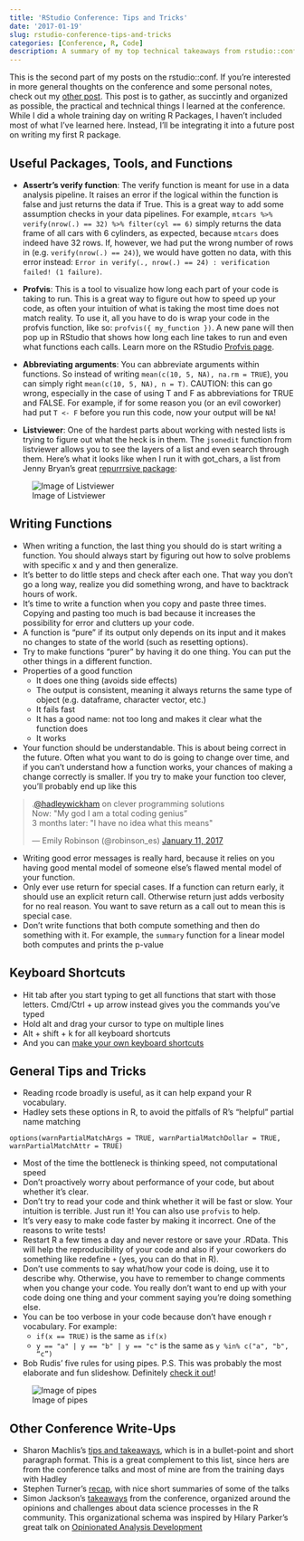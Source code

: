 ```yaml
---
title: 'RStudio Conference: Tips and Tricks'
date: '2017-01-19'
slug: rstudio-conference-tips-and-tricks
categories: [Conference, R, Code]
description: A summary of my top technical takeaways from rstudio::conf(2017). 
---
```


This is the second part of my posts on the rstudio::conf. If you're interested in more general thoughts on the conference and some personal notes, check out my [other post](hookedondata.org/RStudio-Conference-Recap/). This post is to gather, as succintly and organized as possible, the practical and technical things I learned at the conference. While I did a whole training day on writing R Packages, I haven't included most of what I've learned here. Instead, I'll be integrating it into a future post on writing my first R package. 

## Useful Packages, Tools, and Functions 
* **Assertr's verify function**: The verify function is meant for use in a data analysis pipeline. It raises an error if the logical within the function is false and just returns the data if True. This is a great way to add some assumption checks in your data pipelines. For example,  `mtcars %>% verify(nrow(.) == 32) %>% filter(cyl == 6)` simply returns the data frame of all cars with 6 cylinders, as expected, because `mtcars` does indeed have 32 rows. If, however, we had put the wrong number of rows in (e.g. `verify(nrow(.) == 24)`), we would have gotten no data, with this error instead: `Error in verify(., nrow(.) == 24) : verification failed! (1 failure)`. 

* **Profvis**: This is a tool to visualize how long each part of your code is taking to run. This is a great way to figure out how to speed up your code, as often your intuition of what is taking the most time does not match reality. To use it, all you have to do is wrap your code in the profvis function, like so: `profvis({ my_function })`. A new pane will then pop up in RStudio that shows how long each line takes to run and even what functions each calls. Learn more on the RStudio [Profvis page](https://rstudio.github.io/profvis/). 

* **Abbreviating arguments**: You can abbreviate arguments within functions. So instead of writing `mean(c(10, 5, NA), na.rm = TRUE`), you can simply right `mean(c(10, 5, NA), n = T)`. CAUTION: this can go wrong, especially in the case of using T and F as abbreviations for TRUE and FALSE. For example, if for some reason you (or an evil coworker) had put `T <- F` before you run this code, now your output will be `NA`!

* **Listviewer**: One of the hardest parts about working with nested lists is trying to figure out what the heck is in them. The `jsonedit` function from listviewer allows you to see the layers of a list and even search through them. Here's what it looks like when I run it with got_chars, a list from Jenny Bryan's great [repurrrsive package](https://github.com/jennybc/repurrrsive):

![Image of Listviewer](/img/Listviewer.png)


## Writing Functions

* When writing a function, the last thing you should do is start writing a function. You should always start by figuring out how to solve problems with specific x and y and then generalize. 
* It's better to do little steps and check after each one. That way you don't go a long way, realize you did something wrong, and have to backtrack hours of work.  
* It's time to write a function when you copy and paste three times. Copying and pasting too much is bad because it increases the possibility for error and clutters up your code. 
* A function is "pure" if its output only depends on its input and it makes no changes to state of the world (such as resetting options).
* Try to make functions "purer" by having it do one thing. You can put the other things in a different function. 
* Properties of a good function 
  - It does one thing (avoids side effects)
  - The output is consistent, meaning it always returns the same type of object (e.g. dataframe, character vector, etc.)
  - It fails fast
  - It has a good name: not too long and makes it clear what the function does
  - It works
* Your function should be understandable. This is about being correct in the future. Often what you want to do is going to change over time, and if you can't understand how a function works, your chances of making a change correctly is smaller. If you try to make your function too clever, you'll probably end up like this 

<blockquote class="twitter-tweet" data-lang="en"><p lang="en" dir="ltr">.<a href="https://twitter.com/hadleywickham">@hadleywickham</a> on clever programming solutions<br>Now: &quot;My god I am a total coding genius” <br>3 months later: &quot;I have no idea what this means&quot;</p>&mdash; Emily Robinson (@robinson_es) <a href="https://twitter.com/robinson_es/status/819225758367449088">January 11, 2017</a></blockquote>
<script async src="//platform.twitter.com/widgets.js" charset="utf-8"></script>

* Writing good error messages is really hard, because it relies on you having good mental model of someone else's flawed mental model of your function. 
* Only ever use return for special cases. If a function can return early, it should use an explicit return call. Otherwise return just adds verbosity for no real reason. You want to save return as a call out to mean this is special case. 
* Don't write functions that both compute something and then do something with it. For example, the `summary` function for a linear model both computes and prints the p-value

## Keyboard Shortcuts

* Hit tab after you start typing to get all functions that start with those letters. Cmd/Ctrl + up arrow instead gives you the commands you've typed
* Hold alt and drag your cursor to type on multiple lines
* Alt + shift + k for all keyboard shortcuts
* And you can [make your own keyboard shortcuts](https://support.rstudio.com/hc/en-us/articles/206382178-Customizing-Keyboard-Shortcuts)

## General Tips and Tricks

* Reading rcode broadly is useful, as it can help expand your R vocabulary. 
* Hadley sets these options in R, to avoid the pitfalls of R's "helpful" partial name matching

```
options(warnPartialMatchArgs = TRUE, warnPartialMatchDollar = TRUE, warnPartialMatchAttr = TRUE)
```

* Most of the time the bottleneck is thinking speed, not computational speed
* Don't proactively worry about performance of your code, but about whether it's clear. 
* Don't try to read your code and think whether it will be fast or slow. Your intuition is terrible. Just run it! You can also use `profvis` to help. 
* It's very easy to make code faster by making it incorrect. One of the reasons to write tests!
* Restart R a few times a day and never restore or save your .RData. This will help the reproducibility of your code and also if your coworkers do something like redefine `+` (yes, you can do that in R).
* Don't use comments to say what/how your code is doing, use it to describe why. Otherwise, you have to remember to change comments when you change your code. You really don't want to end up with your code doing one thing and your comment saying you're doing something else.
* You can be too verbose in your code because don't have enough r vocabulary. For example: 
    - `if(x == TRUE)` is the same as `if(x)`
    - `y == "a" | y == "b" | y == "c"` is the same as `y %in% c("a", "b", “c”)`
* Bob Rudis' five rules for using pipes. P.S. This was probably the most elaborate and fun slideshow. Definitely [check it out](https://github.com/hrbrmstr/rstudioconf2017#readme)!

![Image of pipes](/img/Rules_of_pipe.png)

## Other Conference Write-Ups
* Sharon Machlis's [tips and takeaways](http://www.computerworld.com/article/3157004/data-analytics/best-tips-and-takeaways-from-rstudio-conference.html), which is in a bullet-point and short paragraph format. This is a great complement to this list, since hers are from the conference talks and most of mine are from the training days with Hadley
* Stephen Turner's [recap](http://www.gettinggeneticsdone.com/2017/01/rstudio-conference-2017-recap.html), with nice short summaries of some of the talks
* Simon Jackson's [takeaways](https://drsimonj.svbtle.com/opinions-and-challenges-at-rstudio-conf) from the conference, organized around the opinions and challenges about data science processes in the R community. This organizational schema was inspired by Hilary Parker's great talk on [Opinionated Analysis Development](http://www.slideshare.net/hilaryparker/opinionated-analysis-development)

